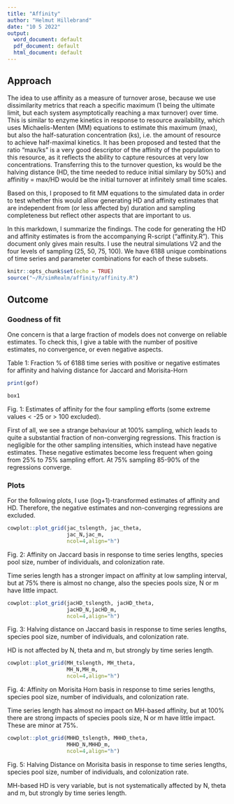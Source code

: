 ```yaml
---
title: "Affinity"
author: "Helmut Hillebrand"
date: "10 5 2022"
output:
  word_document: default
  pdf_document: default
  html_document: default
---
```


## Approach

The idea to use affinity as a measure of turnover arose, because we use dissimilarity metrics that reach a specific maximum (1 being the ultimate limit, but each system asymptotically reaching a max turnover) over time. This is similar to enzyme kinetics in response to resource availability, which uses Michaelis-Menten (MM) equations to estimate this maximum (max), but also the half-saturation concentration (ks), i.e. the amount of resource to achieve half-maximal kinetics. It has been proposed and tested that the ratio "max/ks" is a very good descriptor of the affinity of the population to this resource, as it reflects the ability to capture resources at very low concentrations. Transferring this to the turnover question, ks would be the halving distance (HD, the time needed to reduce initial similary by 50%) and affinitiy = max/HD would be the initial turnover at infinitely small time scales.   

Based on this, I proposed to fit MM equations to the simulated data in order to test whether this would allow generating HD and affinity estimates that are independent from (or less affected by) duration and sampling completeness but reflect other aspects that are important to us. 

In this markdown, I summarize the findings. The code for generating the HD and affinity estimates is from the accompanying R-script ("affinity.R"). This document only gives main results. I use the neutral simulations V2 and the four levels of sampling (25, 50, 75, 100). We have 6188 unique combinations of time series and parameter combinations for each of these subsets. 


```r
knitr::opts_chunk$set(echo = TRUE)
source("~/R/simRealm/affinity/affinity.R")
```


## Outcome

### Goodness of fit

One concern is that a large fraction of models does not converge on reliable estimates. To check this, I give a table with the number of positive estimates, no convergence, or even negative aspects.  

Table 1: Fraction % of 6188 time series with positive or negative estimates for affinity and halving distance for Jaccard and Morisita-Horn  
```r

print(gof)

box1

```
Fig. 1: Estimates of affinity for the four sampling efforts (some extreme values < -25 or > 100 excluded).

First of all, we see a strange behaviour at 100% sampling, which leads to quite a substantial fraction of non-converging regressions. This fraction is negligible for the other sampling intensities, which instead have negative estimates. These negative estimates become less frequent when going from 25% to 75% sampling effort. At 75% sampling 85-90% of the regressions converge. 

### Plots

For the following plots, I use (log+1)-transformed estimates of affinity and HD. Therefore, the negative estimates and non-converging regressions are excluded.  

```r

cowplot::plot_grid(jac_tslength, jac_theta,
                   jac_N,jac_m, 
                   ncol=4,align="h")

```

Fig. 2: Affinity on Jaccard basis in response to time series lengths, species pool size, number of individuals, and colonization rate.

Time series length has a stronger impact on affinity at low sampling interval, but at 75% there is almost no change, also the species pools size, N or m have little impact. 


```r

cowplot::plot_grid(jacHD_tslength, jacHD_theta,
                   jacHD_N,jacHD_m, 
                   ncol=4,align="h")

```
Fig. 3: Halving distance on Jaccard basis in response to time series lengths, species pool size, number of individuals, and colonization rate.

HD is not affected by N, theta and m, but strongly by time series length.

```r

cowplot::plot_grid(MH_tslength, MH_theta,
                   MH_N,MH_m, 
                   ncol=4,align="h")

```
Fig. 4: Affinity on Morisita Horn basis in response to time series lengths, species pool size, number of individuals, and colonization rate.

Time series length has almost no impact on MH-based affinity, but at 100% there are strong impacts of species pools size, N or m have little impact. These are minor at 75%.

```r
cowplot::plot_grid(MHHD_tslength, MHHD_theta,
                   MHHD_N,MHHD_m, 
                   ncol=4,align="h")

```

Fig. 5: Halving Distance on Morisita basis in response to time series lengths, species pool size, number of individuals, and colonization rate.

MH-based HD is very variable, but is not systematically affected by N, theta and m, but strongly by time series length.


